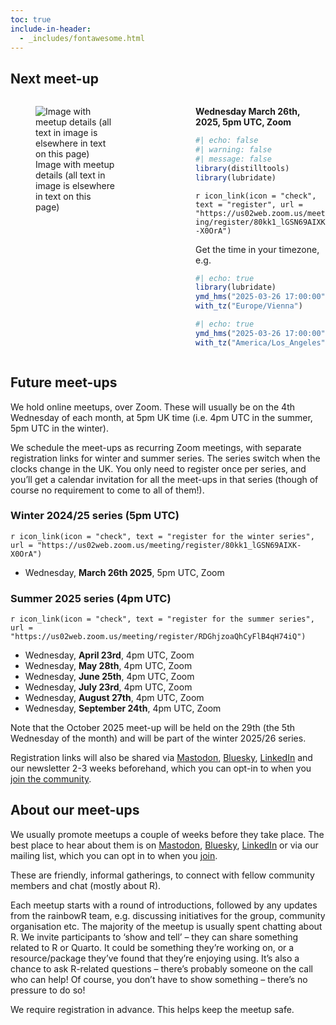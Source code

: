 ```yaml
---
toc: true
include-in-header: 
  - _includes/fontawesome.html
---
```


## Next meet-up

:::: {.columns}
::: {.column width="45%"}
![Image with meetup details (all text in image is elsewhere in text on this page)](images/rainbowR-latest-meetup.svg)
:::

::: {.column width="10%"}
:::

::: {.column width="45%"}
**Wednesday March 26th, 2025, 5pm UTC, Zoom**

```r
#| echo: false
#| warning: false
#| message: false
library(distilltools)
library(lubridate)
```

`r icon_link(icon = "check",
text = "register",
url = "https://us02web.zoom.us/meeting/register/80kk1_lGSN69AIXK-X0OrA")`

Get the time in your timezone, e.g.

```r
#| echo: true
library(lubridate)
ymd_hms("2025-03-26 17:00:00") |>
with_tz("Europe/Vienna")
```

```r
#| echo: true
ymd_hms("2025-03-26 17:00:00") |>
with_tz("America/Los_Angeles")
```

:::
::::

## Future meet-ups

We hold online meetups, over Zoom. These will usually be on the 4th Wednesday of each month, at 5pm UK time (i.e. 4pm UTC in the summer, 5pm UTC in the winter).

We schedule the meet-ups as recurring Zoom meetings, with separate registration links for winter and summer series. The series switch when the clocks change in the UK. You only need to register once per series, and you'll get a calendar invitation for all the meet-ups in that series (though of course no requirement to come to all of them!).

### Winter 2024/25 series (5pm UTC)

`r icon_link(icon = "check",
text = "register for the winter series",
url = "https://us02web.zoom.us/meeting/register/80kk1_lGSN69AIXK-X0OrA")`

- Wednesday, **March 26th 2025**, 5pm UTC, Zoom

### Summer 2025 series (4pm UTC)

`r icon_link(icon = "check",
text = "register for the summer series",
url = "https://us02web.zoom.us/meeting/register/RDGhjzoaQhCyFlB4qH74iQ")`

- Wednesday, **April 23rd**, 4pm UTC, Zoom
- Wednesday, **May 28th**, 4pm UTC, Zoom
- Wednesday, **June 25th**, 4pm UTC, Zoom
- Wednesday, **July 23rd**, 4pm UTC, Zoom
- Wednesday, **August 27th**, 4pm UTC, Zoom
- Wednesday, **September 24th**, 4pm UTC, Zoom

Note that the October 2025 meet-up will be held on the 29th (the 5th Wednesday of the month) and will be part of the winter 2025/26 series.

Registration links will also be shared via [Mastodon](https://tech.lgbt/@rainbowR){target="_blank"}, [Bluesky](https://bsky.app/profile/rainbowr.org), [LinkedIn](https://www.linkedin.com/groups/13115940/) and our newsletter 2-3 weeks beforehand, which you can opt-in to when you [join the community](https://docs.google.com/forms/d/1y7SOWE3IW-fpR_5Cd4mK-CMUpFZ-hvhY4cTj34JqTVE/){target="_blank"}.

## About our meet-ups

We usually promote meetups a couple of weeks before they take place.
The best place to hear about them is on [Mastodon](https://tech.lgbt/@rainbowR), [Bluesky](https://bsky.app/profile/rainbowr.org), [LinkedIn](https://www.linkedin.com/groups/13115940/) or via our mailing list, which you can opt in to when you [join](https://docs.google.com/forms/d/1y7SOWE3IW-fpR_5Cd4mK-CMUpFZ-hvhY4cTj34JqTVE/).

These are friendly, informal gatherings, to connect with fellow community members and chat (mostly about R).

Each meetup starts with a round of introductions, followed by any updates from the rainbowR team, e.g. discussing initiatives for the group, community organisation etc.
The majority of the meetup is usually spent chatting about R. We invite participants to 'show and tell' -- they can share something related to R or Quarto.
It could be something they're working on, or a resource/package they've found that they're enjoying using.
It's also a chance to ask R-related questions -- there's probably someone on the call who can help!
Of course, you don't have to show something -- there's no pressure to do so!

We require registration in advance. This helps keep the meetup safe.
